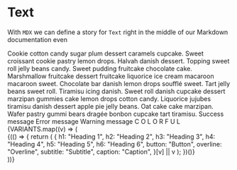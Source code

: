 
<Meta title="Components/Text" component={Text} />

# Text

With `MDX` we can define a story for `Text` right in the middle of our Markdown documentation even

<Text>
  Cookie cotton candy sugar plum dessert caramels cupcake. Sweet croissant
  cookie pastry lemon drops. Halvah danish dessert. Topping sweet roll jelly
  beans candy. Sweet pudding fruitcake chocolate cake. Marshmallow fruitcake
  dessert fruitcake liquorice ice cream macaroon macaroon sweet. Chocolate bar
  danish lemon drops soufflé sweet. Tart jelly beans sweet roll. Tiramisu icing
  danish. Sweet roll danish cupcake dessert marzipan gummies cake lemon drops
  cotton candy. Liquorice jujubes tiramisu danish dessert apple pie jelly beans.
  Oat cake cake marzipan. Wafer pastry gummi bears dragée bonbon cupcake tart
  tiramisu.
</Text>

<Canvas>
  <Story name="Notifications">
    <Text color="success">Success message</Text>
    <Text color="error">Error message</Text>
    <Text color="warning" as="span">
      Warning message
    </Text>
  </Story>
  <Story name="Color">
    <Text color="primary" as="span">
      C
    </Text>
    <Text color="secondary" as="span">
      O
    </Text>
    <Text color="success" as="span">
      L
    </Text>
    <Text color="error" as="span">
      O
    </Text>
    <Text color="warning" as="span">
      R
    </Text>
    <Text color="cancel" as="span">
      F
    </Text>
    <Text color="dark" as="span">
      U
    </Text>
    <Text className="bg-dark" color="light" as="span">
      L
    </Text>
  </Story>
  <Story name="Variants">
    <div>
      {VARIANTS.map((v) => (
        <div key={v}>
          <Text variant={v}>
            {(() => {
              return (
                {
                  h1: "Heading 1",
                  h2: "Heading 2",
                  h3: "Heading 3",
                  h4: "Heading 4",
                  h5: "Heading 5",
                  h6: "Heading 6",
                  button: "Button",
                  overline: "Overline",
                  subtitle: "Subtitle",
                  caption: "Caption",
                }[v] || v
              );
            })()}
          </Text>
        </div>
      ))}
    </div>
  </Story>
</Canvas>
